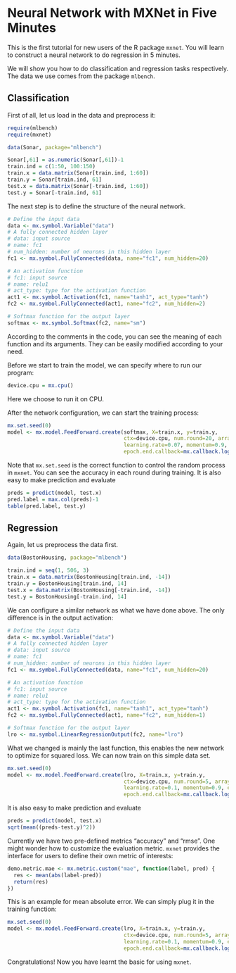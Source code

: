 Neural Network with MXNet in Five Minutes
=============================================

This is the first tutorial for new users of the R package `mxnet`. You will learn to construct a neural network to do regression in 5 minutes. 

We will show you how to do classification and regression tasks respectively. The data we use comes from the package `mlbench`.

## Classification

First of all, let us load in the data and preprocess it:

```r
require(mlbench)
require(mxnet)

data(Sonar, package="mlbench")

Sonar[,61] = as.numeric(Sonar[,61])-1
train.ind = c(1:50, 100:150)
train.x = data.matrix(Sonar[train.ind, 1:60])
train.y = Sonar[train.ind, 61]
test.x = data.matrix(Sonar[-train.ind, 1:60])
test.y = Sonar[-train.ind, 61]
```

The next step is to define the structure of the neural network.

```r
# Define the input data
data <- mx.symbol.Variable("data")
# A fully connected hidden layer 
# data: input source
# name: fc1
# num_hidden: number of neurons in this hidden layer
fc1 <- mx.symbol.FullyConnected(data, name="fc1", num_hidden=20)

# An activation function
# fc1: input source
# name: relu1
# act_type: type for the activation function
act1 <- mx.symbol.Activation(fc1, name="tanh1", act_type="tanh")
fc2 <- mx.symbol.FullyConnected(act1, name="fc2", num_hidden=2)

# Softmax function for the output layer
softmax <- mx.symbol.Softmax(fc2, name="sm")
```

According to the comments in the code, you can see the meaning of each function and its arguments. They can be easily modified according to your need.

Before we start to train the model, we can specify where to run our program:

```r
device.cpu = mx.cpu()
```

Here we choose to run it on CPU.

After the network configuration, we can start the training process:

```r
mx.set.seed(0)
model <- mx.model.FeedForward.create(softmax, X=train.x, y=train.y,
                                     ctx=device.cpu, num.round=20, array.batch.size=15,
                                     learning.rate=0.07, momentum=0.9, eval.metric=mx.metric.accuracy,
                                     epoch.end.callback=mx.callback.log.train.metric(100))
```

Note that `mx.set.seed` is the correct function to control the random process in `mxnet`. You can see the accuracy in each round during training. It is also easy to make prediction and evaluate

```r
preds = predict(model, test.x)
pred.label = max.col(preds)-1
table(pred.label, test.y)
```

## Regression

Again, let us preprocess the data first.

```r
data(BostonHousing, package="mlbench")

train.ind = seq(1, 506, 3)
train.x = data.matrix(BostonHousing[train.ind, -14])
train.y = BostonHousing[train.ind, 14]
test.x = data.matrix(BostonHousing[-train.ind, -14])
test.y = BostonHousing[-train.ind, 14]
```

We can configure a similar network as what we have done above. The only difference is in the output activation:

```r
# Define the input data
data <- mx.symbol.Variable("data")
# A fully connected hidden layer 
# data: input source
# name: fc1
# num_hidden: number of neurons in this hidden layer
fc1 <- mx.symbol.FullyConnected(data, name="fc1", num_hidden=20)

# An activation function
# fc1: input source
# name: relu1
# act_type: type for the activation function
act1 <- mx.symbol.Activation(fc1, name="tanh1", act_type="tanh")
fc2 <- mx.symbol.FullyConnected(act1, name="fc2", num_hidden=1)

# Softmax function for the output layer
lro <- mx.symbol.LinearRegressionOutput(fc2, name="lro")
```

What we changed is mainly the last function, this enables the new network to optimize for squared loss. We can now train on this simple data set.

```r
mx.set.seed(0)
model <- mx.model.FeedForward.create(lro, X=train.x, y=train.y,
                                     ctx=device.cpu, num.round=5, array.batch.size=10,
                                     learning.rate=0.1, momentum=0.9, eval.metric=mx.metric.rmse,
                                     epoch.end.callback=mx.callback.log.train.metric(100))
```

It is also easy to make prediction and evaluate

```r
preds = predict(model, test.x)
sqrt(mean((preds-test.y)^2))
```

Currently we have two pre-defined metrics "accuracy" and "rmse". One might wonder how to customize the evaluation metric. `mxnet` provides the interface for users to define their own metric of interests:

```r
demo.metric.mae <- mx.metric.custom("mae", function(label, pred) {
  res <- mean(abs(label-pred))
  return(res)
})
```

This is an example for mean absolute error. We can simply plug it in the training function:

```r
mx.set.seed(0)
model <- mx.model.FeedForward.create(lro, X=train.x, y=train.y,
                                     ctx=device.cpu, num.round=5, array.batch.size=10,
                                     learning.rate=0.1, momentum=0.9, eval.metric=demo.metric.mae,
                                     epoch.end.callback=mx.callback.log.train.metric(100))
```

Congratulations! Now you have learnt the basic for using `mxnet`.


